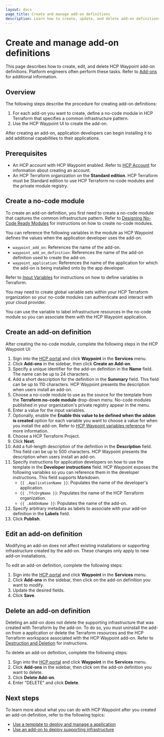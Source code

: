 ```yaml
---
layout: docs
page_title: Create and manage add-on definitions
description: Learn how to create, update, and delete add-on definitions to standardize common supporting infrastructure and services for HCP Waypoint applications.
---
```


# Create and manage add-on definitions

This page describes how to create, edit, and delete HCP Waypoint add-on definitions. Platform engineers often perform these tasks. Refer to [Add-ons](/hcp/docs/waypoint/concepts/add-ons) for additional information.

## Overview

The following steps describe the procedure for creating add-on definitions:

1. For each add-on you want to create, define a no-code module in HCP Terraform that specifies a common infrastructure pattern. 
1. Use the HCP Waypoint UI to create the add-on.

After creating an add-on, application developers can begin installing it to add additional capabilities to their applications.  

## Prerequisites

- An HCP account with HCP Waypoint enabled. Refer to [HCP Account](/hcp/docs/hcp/create-account) for information about creating an account.
- An HCP Terraform organization on the **Standard edition**. HCP Terraform must be Standard edition to use HCP Terraform no-code modules and the private module registry.

## Create a no-code module

To create an add-on definition, you first need to create a no-code module that captures the common infrastructure pattern. Refer to [Designing No-Code Ready Modules](/terraform/cloud-docs/no-code-provisioning/module-design) for instructions on how to create no-code modules.

You can reference the following variables in the module as HCP Waypoint defines the values when the application developer uses the add-on.

- `waypoint_add_on`: References the name of the add-on.
- `waypoint_add_on_definition`: References the name of the add-on definition used to create the add-on.
- `waypoint_application`: References the name of the application for which the add-on is being installed onto by the app developer.

Refer to [Input Variables](/terraform/language/values/variables) for instructions on how to define variables in Terraform.

You may need to create global variable sets within your HCP Terraform organization so your no-code modules can authenticate and interact with your cloud provider. 

You can use the variable to label infrastructure resources in the no-code module so you can associate them with the HCP Waypoint application.

## Create an add-on definition

After creating the no-code module, complete the following steps in the HCP Waypoint UI:

1. Sign into the [HCP portal](https://portal.cloud.hashicorp.com/) and click **Waypoint** in the **Services** menu.
1. Click **Add-ons** in the sidebar, then click **Create an Add-on**.
1. Specify a unique identifier for the add-on definition in the **Name** field. The name can be up to 24 characters.
1. Add a short description for the definition in the **Summary** field. This field can be up to 110 characters. HCP Waypoint presents the description when users install an add-on.
1. Choose a no-code module to use as the source for the template from the **Terraform no-code module** drop-down menu. No-code modules published in your organization's private registry appear in the menu. 
1. Enter a value for the input variables. 
1. Optionally, enable the **Enable this value to be defined when the addon is created** option for each variable you want to choose a value for when you install the add-on. Refer to [HCP Waypoint variables reference](/hcp/docs/waypoint/reference/variables-templates-addons) for more information.
1. Choose a HCP Terraform Project.
1. Click **Next**.
1. Add a full-length description of the definition in the **Description** field. This field can be up to 500 characters. HCP Waypoint presents the description when users install an add-on.
1. Specify instructions for application developers on how to use the template in the **Developer instructions** field. HCP Waypoint exposes the following variables so you can reference them in the developer instructions. This field supports Markdown.
    - `{{ .ApplicationName }}`: Populates the name of the developer's application.
    - `{{ .TfcOrgName }}`: Populates the name of the HCP Terraform organization.
    - `{{ .AddOnName }}`: Populates the name of the add-on.
1. Specify arbitrary metadata as labels to associate with your add-on definition in the **Labels** field.
1. Click **Publish**.

## Edit an add-on definition

Modifying an add-on does not affect existing installations or supporting infrastructure created by the add-on. These changes only apply to new add-on installations.

To edit an add-on definition, complete the following steps:

1. Sign into the [HCP portal](https://portal.cloud.hashicorp.com/) and click **Waypoint** in the **Services** menu.
1. Click **Add-ons** in the sidebar, then click on the add-on definition you want to modify.
1. Update the desired fields.
1. Click **Save**.

## Delete an add-on definition

Deleting an add-on does not delete the supporting infrastructure that was created with Terraform by the add-on. To do so, you must uninstall the add-on from a application or delete the Terraform resources and the HCP Terraform workspace associated with the HCP Waypoint add-on. Refer to [Destruction and Deletion](/terraform/cloud-docs/workspaces/settings/deletion) for instructions.

To delete an add-on definition, complete the following steps:

1. Sign into the [HCP portal](https://portal.cloud.hashicorp.com/) and click **Waypoint** in the **Services** menu.
1. Click **Add-ons** in the sidebar, then click om the add-on definition you want to delete.
1. Click **Delete Add-on**.
1. Enter "DELETE" and click **Delete**.

## Next steps

To learn more about what you can do with HCP Waypoint after you created an add-on definition, refer to the following topics:

- [Use a template to deploy and manage a application](/hcp/docs/waypoint/template-use)
- [Use an add-on to deploy supporting infrastructure](/hcp/docs/waypoint/addon-use)